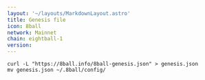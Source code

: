 ```yaml
---
layout: '~/layouts/MarkdownLayout.astro'
title: Genesis file
icon: 8ball
network: Mainnet
chain: eightball-1
version:  
---
```

```
curl -L "https://8ball.info/8ball-genesis.json" > genesis.json
mv genesis.json ~/.8ball/config/
```
